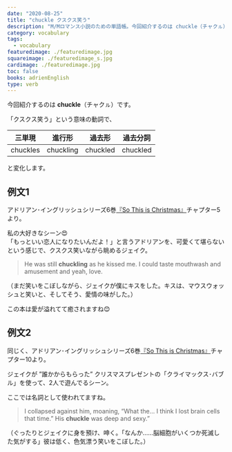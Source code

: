 ```yaml
---
date: "2020-08-25"
title: "chuckle クスクス笑う"
description: "M/Mロマンス小説のための単語帳。今回紹介するのは chuckle（チャクㇽ）「クスクス笑う」という意味の動詞です。"
category: vocabulary
tags:
  - vocabulary
featuredimage: ./featuredimage.jpg
squareimage: ./featuredimage_s.jpg
cardimage: ./featuredimage.jpg
toc: false
books: adrienEnglish
type: verb
---
```



今回紹介するのは __chuckle__（チャクㇽ）です。  

「クスクス笑う」という意味の動詞で、

|三単現|進行形|過去形|過去分詞|
|---|---|---|---|
|chuckles|chuckling|chuckled|chuckled|

と変化します。

## 例文1

アドリアン･イングリッシュシリーズ6巻[『So This is Christmas』](https://amzn.to/3113J5T)チャプター5より。

私の大好きなシーン😍  
「もっといい恋人になりたいんだよ！」と言うアドリアンを、可愛くて堪らないという感じで、クスクス笑いながら眺めるジェイク。

<Blockquote book srcBook="soThisIsChristmas" lang="en" chapter="5">
He was still <strong>chuckling</strong> as he kissed me. I could taste mouthwash and amusement and yeah, love.
</Blockquote>

<p className="translation">（まだ笑いをこぼしながら、ジェイクが僕にキスをした。キスは、マウスウォッシュと笑いと、そしてそう、愛情の味がした。）</p>

この本は愛が溢れてて癒されますね😊

## 例文2

同じく、アドリアン･イングリッシュシリーズ6巻[『So This is Christmas』](https://amzn.to/3113J5T)チャプター10より。

ジェイクが ”誰かからもらった” クリスマスプレゼントの「クライマックス･バブル」を使って、2人で遊んでるシーン。

ここでは名詞として使われてますね。

<Blockquote book srcBook="soThisIsChristmas" lang="en" chapter="10">
I collapsed against him, moaning, “What the… I think I lost brain cells that time.” His <strong>chuckle</strong> was deep and sexy.”
</Blockquote>

<p className="translation">（ぐったりとジェイクに身を預け、呻く。「なんか……脳細胞がいくつか死滅した気がする」彼は低く、色気漂う笑いをこぼした。）</p>

<VocabularyFooter book="soThisIsChristmas" />
